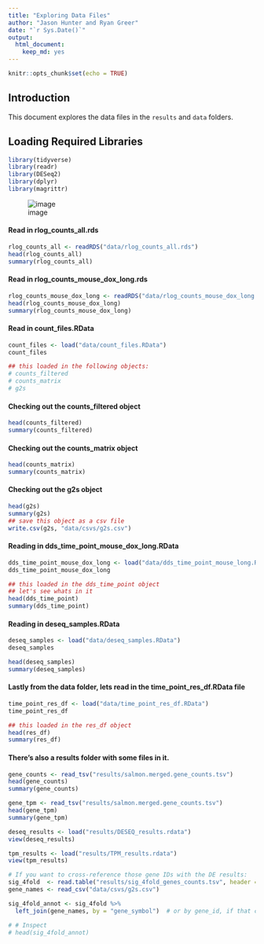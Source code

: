 ```yaml
---
title: "Exploring Data Files"
author: "Jason Hunter and Ryan Greer"
date: "`r Sys.Date()`"
output: 
  html_document:
    keep_md: yes
---
```


```r
knitr::opts_chunk$set(echo = TRUE)
```

## Introduction

This document explores the data files in the `results` and `data` folders.

## Loading Required Libraries
```r
library(tidyverse)
library(readr)
library(DESeq2)
library(dplyr)
library(magrittr)
```


![image](igvimage.png)

#### Read in rlog_counts_all.rds

```r
rlog_counts_all <- readRDS("data/rlog_counts_all.rds")
head(rlog_counts_all)
summary(rlog_counts_all)
```

#### Read in rlog_counts_mouse_dox_long.rds
```r
rlog_counts_mouse_dox_long <- readRDS("data/rlog_counts_mouse_dox_long.rds")
head(rlog_counts_mouse_dox_long)
summary(rlog_counts_mouse_dox_long)
```

#### Read in count_files.RData
```r
count_files <- load("data/count_files.RData")
count_files

## this loaded in the following objects:
# counts_filtered
# counts_matrix
# g2s
```

#### Checking out the counts_filtered object
```r
head(counts_filtered)
summary(counts_filtered)
```

#### Checking out the counts_matrix object
```r
head(counts_matrix)
summary(counts_matrix)
```

#### Checking out the g2s object
```r
head(g2s)
summary(g2s)
## save this object as a csv file
write.csv(g2s, "data/csvs/g2s.csv")
```

#### Reading in dds_time_point_mouse_dox_long.RData
```r
dds_time_point_mouse_dox_long <- load("data/dds_time_point_mouse_long.RData")
dds_time_point_mouse_dox_long

## this loaded in the dds_time_point object
## let's see whats in it
head(dds_time_point)
summary(dds_time_point)
```

#### Reading in deseq_samples.RData
```r
deseq_samples <- load("data/deseq_samples.RData")
deseq_samples

head(deseq_samples)
summary(deseq_samples)
```

#### Lastly from the data folder, lets read in the time_point_res_df.RData file
```r
time_point_res_df <- load("data/time_point_res_df.RData")
time_point_res_df

## this loaded in the res_df object
head(res_df)
summary(res_df)
```

#### There's also a results folder with some files in it.
```r
gene_counts <- read_tsv("results/salmon.merged.gene_counts.tsv")
head(gene_counts)
summary(gene_counts)
```

```r
gene_tpm <- read_tsv("results/salmon.merged.gene_counts.tsv")
head(gene_tpm)
summary(gene_tpm)
```

```r
deseq_results <- load("results/DESEQ_results.rdata")
view(deseq_results)
```

```r
tpm_results <- load("results/TPM_results.rdata")
view(tpm_results)
```

```r
# If you want to cross-reference those gene IDs with the DE results:
sig_4fold  <- read.table("results/sig_4fold_genes_counts.tsv", header = TRUE, sep = "\t", stringsAsFactors = FALSE)
gene_names <- read_csv("data/csvs/g2s.csv")

sig_4fold_annot <- sig_4fold %>%
  left_join(gene_names, by = "gene_symbol")  # or by gene_id, if that column matches

# # Inspect
# head(sig_4fold_annot)
```


